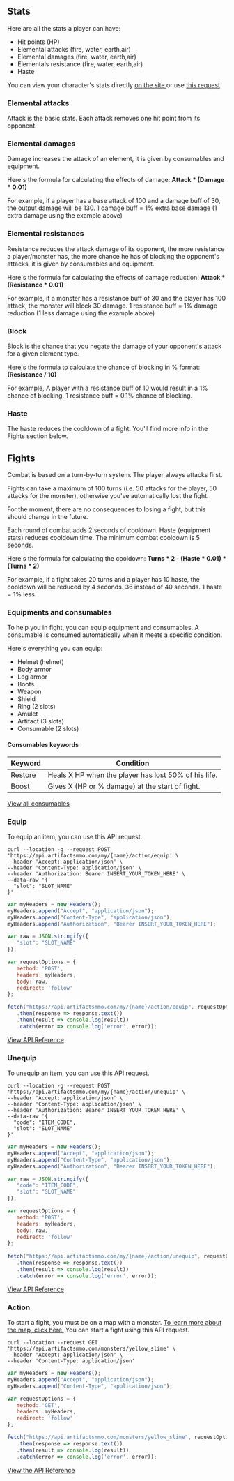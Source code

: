 
## Stats

Here are all the stats a player can have:

*   Hit points (HP)
*   Elemental attacks (fire, water, earth,air)
*   Elemental damages (fire, water, earth,air)
*   Elementals resistance (fire, water, earth,air)
*   Haste

You can view your character's stats directly [on the site ](https://artifactsmmo.com/account/characters)or use [this request](https://api.artifactsmmo.com/docs/#/operations/get_my_characters_my_characters_get).

### Elemental attacks

Attack is the basic stats. Each attack removes one hit point from its opponent.

### Elemental damages

Damage increases the attack of an element, it is given by consumables and equipment.

Here's the formula for calculating the effects of damage:
**Attack \* (Damage \* 0.01)**

For example, if a player has a base attack of 100 and a damage buff of 30, the output damage will be 130.
1 damage buff = 1% extra base damage (1 extra damage using the example above)

### Elemental resistances

Resistance reduces the attack damage of its opponent, the more resistance a player/monster has, the more chance he has of blocking the opponent's attacks, it is given by consumables and equipment.

Here's the formula for calculating the effects of damage reduction: 
**Attack \* (Resistance \* 0.01)**

For example, if a monster has a resistance buff of 30 and the player has 100 attack, the monster will block 30 damage. 
1 resistance buff = 1% damage reduction (1 less damage using the example above)

### Block 

Block is the chance that you negate the damage of your opponent's attack for a given element type.

Here's the formula to calculate the chance of blocking in % format:
**(Resistance / 10)**

For example, A player with a resistance buff of 10 would result in a 1% chance of blocking.
1 resistance buff = 0.1% chance of blocking.

### Haste

The haste reduces the cooldown of a fight. You'll find more info in the Fights section below.

## Fights

Combat is based on a turn-by-turn system. The player always attacks first.&#x20;

Fights can take a maximum of 100 turns (i.e. 50 attacks for the player, 50 attacks for the monster), otherwise you've automatically lost the fight.

For the moment, there are no consequences to losing a fight, but this should change in the future.

Each round of combat adds 2 seconds of cooldown. Haste (equipment stats) reduces cooldown time. The minimum combat cooldown is 5 seconds.

Here's the formula for calculating the cooldown:
**Turns \* 2 - (Haste \* 0.01) \* (Turns \* 2)**

For example, if a fight takes 20 turns and a player has 10 haste, the cooldown will be reduced by 4 seconds. 36 instead of 40 seconds. 1 haste = 1% less.

### Equipments and consumables&#x20;

To help you in fight, you can equip equipment and consumables. A consumable is consumed automatically when it meets a specific condition.

Here's everything you can equip:

*   Helmet (helmet)
*   Body armor
*   Leg armor
*   Boots
*   Weapon
*   Shield&#x20;
*   Ring (2 slots)
*   Amulet
*   Artifact (3 slots)
*   Consumable (2 slots)

#### Consumables keywords 
 
| Keyword | Condition                                            |
| ------- | ---------------------------------------------------- |
| Restore | Heals X HP when the player has lost 50% of his life. |
| Boost   | Gives X (HP or % damage) at the start of fight. |

[View all consumables](https://artifactsmmo.com/encyclopedia/items?category=consumable)

### Equip

To equip an item, you can use this API request.

```http filename="cURL" copy
curl --location -g --request POST 'https://api.artifactsmmo.com/my/{name}/action/equip' \
--header 'Accept: application/json' \
--header 'Content-Type: application/json' \
--header 'Authorization: Bearer INSERT_YOUR_TOKEN_HERE' \
--data-raw '{
  "slot": "SLOT_NAME"
}'
``` 
```js filename="Javascript" copy
var myHeaders = new Headers();
myHeaders.append("Accept", "application/json");
myHeaders.append("Content-Type", "application/json");
myHeaders.append("Authorization", "Bearer INSERT_YOUR_TOKEN_HERE");

var raw = JSON.stringify({
   "slot": "SLOT_NAME"
});

var requestOptions = {
   method: 'POST',
   headers: myHeaders,
   body: raw,
   redirect: 'follow'
};

fetch("https://api.artifactsmmo.com/my/{name}/action/equip", requestOptions)
   .then(response => response.text())
   .then(result => console.log(result))
   .catch(error => console.log('error', error));
```

[View API Reference](https://api.artifactsmmo.com/docs/#/operations/action_equip_item_my__name__action_equip_post)

### Unequip

To unequip an item, you can use this API request.

```http filename="cURL" copy
curl --location -g --request POST 'https://api.artifactsmmo.com/my/{name}/action/unequip' \
--header 'Accept: application/json' \
--header 'Content-Type: application/json' \
--header 'Authorization: Bearer INSERT_YOUR_TOKEN_HERE' \
--data-raw '{
  "code": "ITEM_CODE",
  "slot": "SLOT_NAME"
}'
```
```js filename="Javascript" copy
var myHeaders = new Headers();
myHeaders.append("Accept", "application/json");
myHeaders.append("Content-Type", "application/json");
myHeaders.append("Authorization", "Bearer INSERT_YOUR_TOKEN_HERE");

var raw = JSON.stringify({
   "code": "ITEM_CODE",
   "slot": "SLOT_NAME"
});

var requestOptions = {
   method: 'POST',
   headers: myHeaders,
   body: raw,
   redirect: 'follow'
};
 
fetch("https://api.artifactsmmo.com/my/{name}/action/unequip", requestOptions)
   .then(response => response.text())
   .then(result => console.log(result))
   .catch(error => console.log('error', error));
```

[View API Reference](https://api.artifactsmmo.com/docs/#/operations/action_unequip_item_my__name__action_unequip_post)

### Action

To start a fight, you must be on a map with a monster. [To learn more about the map, click here.](https://docs.artifactsmmo.com/concepts/maps_and_movement) You can start a fight using this API request.

```http filename="cURL" copy
curl --location --request GET 'https://api.artifactsmmo.com/monsters/yellow_slime' \
--header 'Accept: application/json' \
--header 'Content-Type: application/json'
```
```js filename="Javascript" copy
var myHeaders = new Headers();
myHeaders.append("Accept", "application/json");
myHeaders.append("Content-Type", "application/json");

var requestOptions = {
   method: 'GET',
   headers: myHeaders,
   redirect: 'follow'
};

fetch("https://api.artifactsmmo.com/monsters/yellow_slime", requestOptions)
   .then(response => response.text())
   .then(result => console.log(result))
   .catch(error => console.log('error', error));
```

[View the API Reference](https://api.artifactsmmo.com/docs/#/operations/get_monster_monsters__code__get)